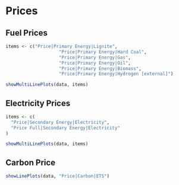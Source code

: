 # Prices

## Fuel Prices

```r
items <- c("Price|Primary Energy|Lignite",
                    "Price|Primary Energy|Hard Coal",
                    "Price|Primary Energy|Gas",
                    "Price|Primary Energy|Oil",
                    "Price|Primary Energy|Biomass",
                    "Price|Primary Energy|Hydrogen [external]")

showMultiLinePlots(data, items)
```

## Electricity Prices

```r
items <- c(
  "Price|Secondary Energy|Electricity",
  "Price Full|Secondary Energy|Electricity"
)

showMultiLinePlots(data, items)
```



## Carbon Price

```r
showLinePlots(data, "Price|Carbon|ETS")
```


